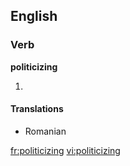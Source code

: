 ==English==

===Verb===
'''politicizing'''

# {{present participle of|[[politicize]]}}

====Translations====
* Romanian {{t|ro|politizant}}

[[fr:politicizing]]
[[vi:politicizing]]